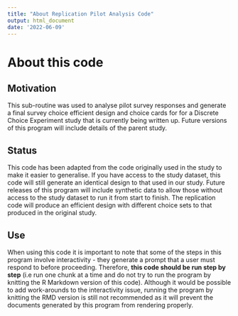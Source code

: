 ```yaml
---
title: "About Replication Pilot Analysis Code"
output: html_document
date: '2022-06-09'
---
```


# About this code

## Motivation
This sub-routine was used to analyse pilot survey responses and generate a final survey choice efficient design and choice cards for for a Discrete Choice Experiment study that is currently being written up. Future versions of this program will include details of the parent study.

## Status
This code has been adapted from the code originally used in the study to make it easier to generalise. If you have access to the study dataset, this code will still generate an identical design to that used in our study. Future releases of this program will include synthetic data to allow those without access to the study dataset to run it from start to finish. The replication code will produce an efficient design with different choice sets to that produced in the original study.

## Use
When using this code it is important to note that some of the steps in this program involve interactivity - they generate a prompt that a user must respond to before proceeding. Therefore, **this code should be run step by step** (i.e run one chunk at a time and do not try to run the program by knitting the R Markdown version of this code). Although it would be possible to add work-arounds to the interactivity issue, running the program by knitting the RMD version is still not recommended as it will prevent the documents generated by this program from rendering properly. 
